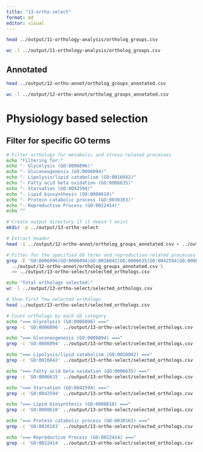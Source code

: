 ```yaml
---
title: "13-ortho-select"
format: md
editor: visual
---
```


```bash
head ../output/11-orthology-analysis/ortholog_groups.csv
```

```bash
wc -l ../output/11-orthology-analysis/ortholog_groups.csv
```

## Annotated

```bash
head ../output/12-ortho-annot/ortholog_groups_annotated.csv
```

```bash
wc -l ../output/12-ortho-annot/ortholog_groups_annotated.csv
```

# Physiology based selection

## Filter for specific GO terms

```bash
# Filter orthologs for metabolic and stress-related processes
echo "Filtering for:"
echo "- Glycolysis (GO:0006096)"
echo "- Gluconeogenesis (GO:0006094)"
echo "- Lipolysis/lipid catabolism (GO:0016042)"
echo "- Fatty acid beta oxidation (GO:0006635)"
echo "- Starvation (GO:0042594)"
echo "- Lipid biosynthesis (GO:0008610)"
echo "- Protein catabolic process (GO:0030163)"
echo "- Reproductive Process (GO:0022414)"
echo ""

# Create output directory if it doesn't exist
mkdir -p ../output/13-ortho-select

# Extract header
head -1 ../output/12-ortho-annot/ortholog_groups_annotated.csv > ../output/13-ortho-select/selected_orthologs.csv

# Filter for the specified GO terms and reproduction-related processes
grep -E 'GO:0006096|GO:0006094|GO:0016042|GO:0006635|GO:0042594|GO:0008610|GO:0030163|GO:0022414' \
  ../output/12-ortho-annot/ortholog_groups_annotated.csv \
  >> ../output/13-ortho-select/selected_orthologs.csv

echo "Total orthologs selected:"
wc -l ../output/13-ortho-select/selected_orthologs.csv
```

```bash
# Show first few selected orthologs
head ../output/13-ortho-select/selected_orthologs.csv
```

```bash
# Count orthologs by each GO category
echo "=== Glycolysis (GO:0006096) ==="
grep -c 'GO:0006096' ../output/13-ortho-select/selected_orthologs.csv || echo "0"

echo "=== Gluconeogenesis (GO:0006094) ==="
grep -c 'GO:0006094' ../output/13-ortho-select/selected_orthologs.csv || echo "0"

echo "=== Lipolysis/lipid catabolism (GO:0016042) ==="
grep -c 'GO:0016042' ../output/13-ortho-select/selected_orthologs.csv || echo "0"

echo "=== Fatty acid beta oxidation (GO:0006635) ==="
grep -c 'GO:0006635' ../output/13-ortho-select/selected_orthologs.csv || echo "0"

echo "=== Starvation (GO:0042594) ==="
grep -c 'GO:0042594' ../output/13-ortho-select/selected_orthologs.csv || echo "0"

echo "=== Lipid biosynthesis (GO:0008610) ==="
grep -c 'GO:0008610' ../output/13-ortho-select/selected_orthologs.csv || echo "0"

echo "=== Protein catabolic process (GO:0030163) ==="
grep -c 'GO:0030163' ../output/13-ortho-select/selected_orthologs.csv || echo "0"

echo "=== Reproductive Process (GO:0022414) ==="
grep -c 'GO:0022414' ../output/13-ortho-select/selected_orthologs.csv || echo "0"
```